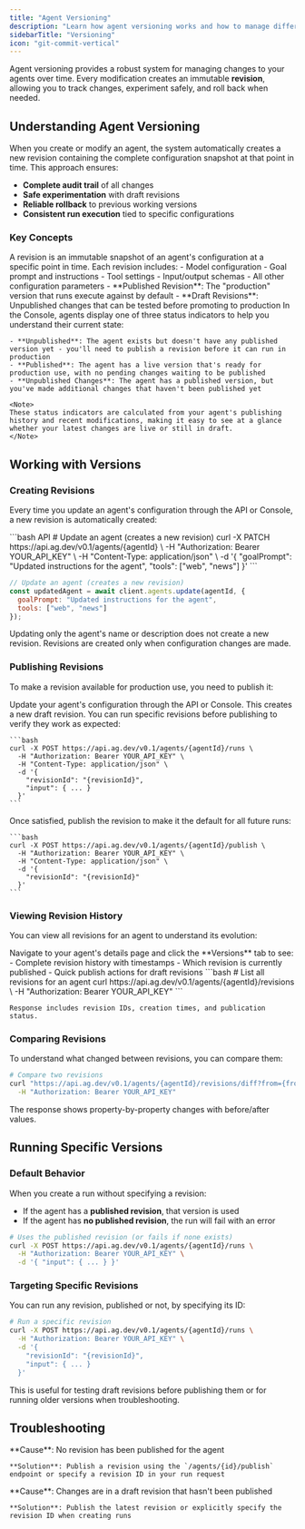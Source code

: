 ```yaml
---
title: "Agent Versioning"
description: "Learn how agent versioning works and how to manage different versions of your agents"
sidebarTitle: "Versioning"
icon: "git-commit-vertical"
---
```


Agent versioning provides a robust system for managing changes to your agents over time. Every modification creates an immutable **revision**, allowing you to track changes, experiment safely, and roll back when needed.

## Understanding Agent Versioning

When you create or modify an agent, the system automatically creates a new revision containing the complete configuration snapshot at that point in time. This approach ensures:

- **Complete audit trail** of all changes
- **Safe experimentation** with draft revisions
- **Reliable rollback** to previous working versions
- **Consistent run execution** tied to specific configurations

### Key Concepts

<AccordionGroup>
  <Accordion title="Revisions">
    A revision is an immutable snapshot of an agent's configuration at a specific point in time. Each revision includes:
    - Model configuration
    - Goal prompt and instructions
    - Tool settings
    - Input/output schemas
    - All other configuration parameters
  </Accordion>

  <Accordion title="Published vs Draft">
    - **Published Revision**: The "production" version that runs execute against by default
    - **Draft Revisions**: Unpublished changes that can be tested before promoting to production
  </Accordion>

  <Accordion title="Agent Status">
    In the Console, agents display one of three status indicators to help you understand their current state:

    - **Unpublished**: The agent exists but doesn't have any published version yet - you'll need to publish a revision before it can run in production
    - **Published**: The agent has a live version that's ready for production use, with no pending changes waiting to be published
    - **Unpublished Changes**: The agent has a published version, but you've made additional changes that haven't been published yet

    <Note>
    These status indicators are calculated from your agent's publishing history and recent modifications, making it easy to see at a glance whether your latest changes are live or still in draft.
    </Note>
  </Accordion>
</AccordionGroup>

## Working with Versions

### Creating Revisions

Every time you update an agent's configuration through the API or Console, a new revision is automatically created:

<CodeGroup>
```bash API
# Update an agent (creates a new revision)
curl -X PATCH https://api.ag.dev/v0.1/agents/{agentId} \
  -H "Authorization: Bearer YOUR_API_KEY" \
  -H "Content-Type: application/json" \
  -d '{
    "goalPrompt": "Updated instructions for the agent",
    "tools": ["web", "news"]
  }'
```

```javascript SDK
// Update an agent (creates a new revision)
const updatedAgent = await client.agents.update(agentId, {
  goalPrompt: "Updated instructions for the agent",
  tools: ["web", "news"]
});
```
</CodeGroup>

<Note>
Updating only the agent's name or description does not create a new revision. Revisions are created only when configuration changes are made.
</Note>

### Publishing Revisions

To make a revision available for production use, you need to publish it:

<Steps>
  <Step title="Make your changes">
    Update your agent's configuration through the API or Console. This creates a new draft revision.
  </Step>

  <Step title="Test the revision">
    You can run specific revisions before publishing to verify they work as expected:

    ```bash
    curl -X POST https://api.ag.dev/v0.1/agents/{agentId}/runs \
      -H "Authorization: Bearer YOUR_API_KEY" \
      -H "Content-Type: application/json" \
      -d '{
        "revisionId": "{revisionId}",
        "input": { ... }
      }'
    ```
  </Step>

  <Step title="Publish the revision">
    Once satisfied, publish the revision to make it the default for all future runs:

    ```bash
    curl -X POST https://api.ag.dev/v0.1/agents/{agentId}/publish \
      -H "Authorization: Bearer YOUR_API_KEY" \
      -H "Content-Type: application/json" \
      -d '{
        "revisionId": "{revisionId}"
      }'
    ```
  </Step>
</Steps>

### Viewing Revision History

You can view all revisions for an agent to understand its evolution:

<Tabs>
  <Tab title="Console">
    Navigate to your agent's details page and click the **Versions** tab to see:
    - Complete revision history with timestamps
    - Which revision is currently published
    - Quick publish actions for draft revisions
  </Tab>

  <Tab title="API">
    ```bash
    # List all revisions for an agent
    curl https://api.ag.dev/v0.1/agents/{agentId}/revisions \
      -H "Authorization: Bearer YOUR_API_KEY"
    ```

    Response includes revision IDs, creation times, and publication status.
  </Tab>
</Tabs>

### Comparing Revisions

To understand what changed between revisions, you can compare them:

```bash
# Compare two revisions
curl "https://api.ag.dev/v0.1/agents/{agentId}/revisions/diff?from={fromRevisionId}&to={toRevisionId}" \
  -H "Authorization: Bearer YOUR_API_KEY"
```

The response shows property-by-property changes with before/after values.

## Running Specific Versions

### Default Behavior

When you create a run without specifying a revision:
- If the agent has a **published revision**, that version is used
- If the agent has **no published revision**, the run will fail with an error

```bash
# Uses the published revision (or fails if none exists)
curl -X POST https://api.ag.dev/v0.1/agents/{agentId}/runs \
  -H "Authorization: Bearer YOUR_API_KEY" \
  -d '{ "input": { ... } }'
```

### Targeting Specific Revisions

You can run any revision, published or not, by specifying its ID:

```bash
# Run a specific revision
curl -X POST https://api.ag.dev/v0.1/agents/{agentId}/runs \
  -H "Authorization: Bearer YOUR_API_KEY" \
  -d '{
    "revisionId": "{revisionId}",
    "input": { ... }
  }'
```

<Tip>
This is useful for testing draft revisions before publishing them or for running older versions when troubleshooting.
</Tip>

## Troubleshooting

<AccordionGroup>
  <Accordion title='"Agent not published" error when creating runs'>
    **Cause**: No revision has been published for the agent

    **Solution**: Publish a revision using the `/agents/{id}/publish` endpoint or specify a revision ID in your run request
  </Accordion>

  <Accordion title="Changes not reflected in runs">
    **Cause**: Changes are in a draft revision that hasn't been published

    **Solution**: Publish the latest revision or explicitly specify the revision ID when creating runs
  </Accordion>
</AccordionGroup>
